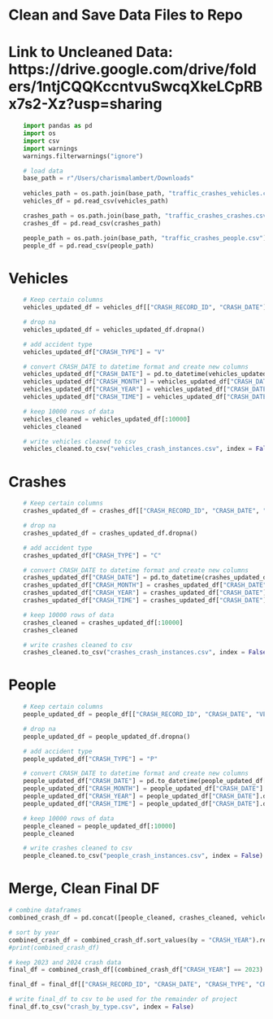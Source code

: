 # Clean and Save Data Files to Repo
# Link to Uncleaned Data: https://drive.google.com/drive/folders/1ntjCQQKccntvuSwcqXkeLCpRBx7s2-Xz?usp=sharing

```python
    import pandas as pd
    import os
    import csv
    import warnings
    warnings.filterwarnings("ignore")

    # load data 
    base_path = r"/Users/charismalambert/Downloads"
  
    vehicles_path = os.path.join(base_path, "traffic_crashes_vehicles.csv")
    vehicles_df = pd.read_csv(vehicles_path)

    crashes_path = os.path.join(base_path, "traffic_crashes_crashes.csv")
    crashes_df = pd.read_csv(crashes_path)

    people_path = os.path.join(base_path, "traffic_crashes_people.csv")
    people_df = pd.read_csv(people_path)
```


# Vehicles 
```python
    # Keep certain columns 
    vehicles_updated_df = vehicles_df[["CRASH_RECORD_ID", "CRASH_DATE"]]

    # drop na 
    vehicles_updated_df = vehicles_updated_df.dropna()

    # add accident type
    vehicles_updated_df["CRASH_TYPE"] = "V"

    # convert CRASH_DATE to datetime format and create new columns
    vehicles_updated_df["CRASH_DATE"] = pd.to_datetime(vehicles_updated_df["CRASH_DATE"])
    vehicles_updated_df["CRASH_MONTH"] = vehicles_updated_df["CRASH_DATE"].dt.month
    vehicles_updated_df["CRASH_YEAR"] = vehicles_updated_df["CRASH_DATE"].dt.year
    vehicles_updated_df["CRASH_TIME"] = vehicles_updated_df["CRASH_DATE"].dt.time

    # keep 10000 rows of data
    vehicles_cleaned = vehicles_updated_df[:10000]
    vehicles_cleaned

    # write vehicles cleaned to csv 
    vehicles_cleaned.to_csv("vehicles_crash_instances.csv", index = False)
```

# Crashes
```python
    # Keep certain columns 
    crashes_updated_df = crashes_df[["CRASH_RECORD_ID", "CRASH_DATE", "WEATHER_CONDITION", "LIGHTING_CONDITION", "ROADWAY_SURFACE_COND", "REPORT_TYPE", "DATE_POLICE_NOTIFIED", "LATITUDE", "LONGITUDE", "LOCATION"]]

    # drop na 
    crashes_updated_df = crashes_updated_df.dropna()

    # add accident type
    crashes_updated_df["CRASH_TYPE"] = "C"

    # convert CRASH_DATE to datetime format and create new columns
    crashes_updated_df["CRASH_DATE"] = pd.to_datetime(crashes_updated_df["CRASH_DATE"])
    crashes_updated_df["CRASH_MONTH"] = crashes_updated_df["CRASH_DATE"].dt.month
    crashes_updated_df["CRASH_YEAR"] = crashes_updated_df["CRASH_DATE"].dt.year
    crashes_updated_df["CRASH_TIME"] = crashes_updated_df["CRASH_DATE"].dt.time

    # keep 10000 rows of data
    crashes_cleaned = crashes_updated_df[:10000]
    crashes_cleaned

    # write crashes cleaned to csv 
    crashes_cleaned.to_csv("crashes_crash_instances.csv", index = False)
```


# People
```python
    # Keep certain columns 
    people_updated_df = people_df[["CRASH_RECORD_ID", "CRASH_DATE", "VEHICLE_ID","PERSON_TYPE", "ZIPCODE"]]

    # drop na 
    people_updated_df = people_updated_df.dropna()

    # add accident type
    people_updated_df["CRASH_TYPE"] = "P"

    # convert CRASH_DATE to datetime format and create new columns
    people_updated_df["CRASH_DATE"] = pd.to_datetime(people_updated_df["CRASH_DATE"])
    people_updated_df["CRASH_MONTH"] = people_updated_df["CRASH_DATE"].dt.month
    people_updated_df["CRASH_YEAR"] = people_updated_df["CRASH_DATE"].dt.year
    people_updated_df["CRASH_TIME"] = people_updated_df["CRASH_DATE"].dt.time

    # keep 10000 rows of data
    people_cleaned = people_updated_df[:10000]
    people_cleaned

    # write crashes cleaned to csv 
    people_cleaned.to_csv("people_crash_instances.csv", index = False)
```

# Merge, Clean Final DF
```python
# combine dataframes
combined_crash_df = pd.concat([people_cleaned, crashes_cleaned, vehicles_cleaned])

# sort by year 
combined_crash_df = combined_crash_df.sort_values(by = "CRASH_YEAR").reset_index(drop= True)
#print(combined_crash_df)

# keep 2023 and 2024 crash data 
final_df = combined_crash_df[(combined_crash_df["CRASH_YEAR"] == 2023) | (combined_crash_df["CRASH_YEAR"] == 2024)]

final_df = final_df[["CRASH_RECORD_ID", "CRASH_DATE", "CRASH_TYPE", "CRASH_MONTH", "CRASH_YEAR", "CRASH_TIME", "LATITUDE", "LONGITUDE", "LOCATION", "ZIPCODE"]]

# write final_df to csv to be used for the remainder of project 
final_df.to_csv("crash_by_type.csv", index = False)
```